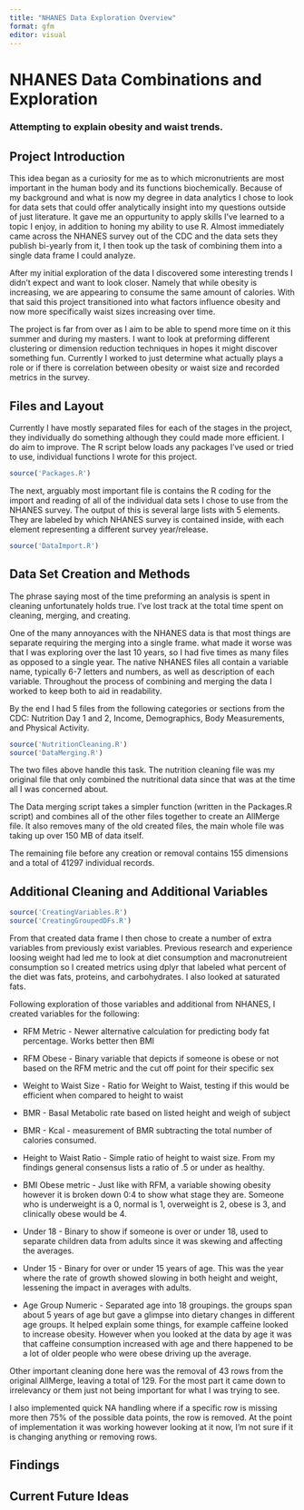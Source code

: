 ```yaml
---
title: "NHANES Data Exploration Overview"
format: gfm
editor: visual
---
```


# NHANES Data Combinations and Exploration

### Attempting to explain obesity and waist trends.

## Project Introduction

This idea began as a curiosity for me as to which micronutrients are most important in the human body and its functions biochemically. Because of my background and what is now my degree in data analytics I chose to look for data sets that could offer analytically insight into my questions outside of just literature. It gave me an oppurtunity to apply skills I've learned to a topic I enjoy, in addition to honing my ability to use R. Almost immediately came across the NHANES survey out of the CDC and the data sets they publish bi-yearly from it, I then took up the task of combining them into a single data frame I could analyze.

After my initial exploration of the data I discovered some interesting trends I didn't expect and want to look closer. Namely that while obesity is increasing, we are appearing to consume the same amount of calories. With that said this project transitioned into what factors influence obesity and now more specifically waist sizes increasing over time.

The project is far from over as I aim to be able to spend more time on it this summer and during my masters. I want to look at preforming different clustering or dimension reduction techniques in hopes it might discover something fun. Currently I worked to just determine what actually plays a role or if there is correlation between obesity or waist size and recorded metrics in the survey.

## Files and Layout

Currently I have mostly separated files for each of the stages in the project, they individually do something although they could made more efficient. I do aim to improve. The R script below loads any packages I've used or tried to use, individual functions I wrote for this project.

```r
source('Packages.R') 
```

The next, arguably most important file is contains the R coding for the import and reading of all of the individual data sets I chose to use from the NHANES survey. The output of this is several large lists with 5 elements. They are labeled by which NHANES survey is contained inside, with each element representing a different survey year/release.

```r
source('DataImport.R')
```

## Data Set Creation and Methods

The phrase saying most of the time preforming an analysis is spent in cleaning unfortunately holds true. I've lost track at the total time spent on cleaning, merging, and creating.

One of the many annoyances with the NHANES data is that most things are separate requiring the merging into a single frame. what made it worse was that I was exploring over the last 10 years, so I had five times as many files as opposed to a single year. The native NHANES files all contain a variable name, typically 6-7 letters and numbers, as well as description of each variable. Throughout the process of combining and merging the data I worked to keep both to aid in readability.

By the end I had 5 files from the following categories or sections from the CDC: Nutrition Day 1 and 2, Income, Demographics, Body Measurements, and Physical Activity.

```r
source('NutritionCleaning.R')
source('DataMerging.R')
```

The two files above handle this task. The nutrition cleaning file was my original file that only combined the nutritional data since that was at the time all I was concerned about.

The Data merging script takes a simpler function (written in the Packages.R script) and combines all of the other files together to create an AllMerge file. It also removes many of the old created files, the main whole file was taking up over 150 MB of data itself.

The remaining file before any creation or removal contains 155 dimensions and a total of 41297 individual records.

## Additional Cleaning and Additional Variables

```r
source('CreatingVariables.R')
source('CreatingGroupedDFs.R')
```

From that created data frame I then chose to create a number of extra variables from previously exist variables. Previous research and experience loosing weight had led me to look at diet consumption and macronutreient consumption so I created metrics using dplyr that labeled what percent of the diet was fats, proteins, and carbohydrates. I also looked at saturated fats.

Following exploration of those variables and additional from NHANES, I created variables for the following:

-   RFM Metric - Newer alternative calculation for predicting body fat percentage. Works better then BMI

-   RFM Obese - Binary variable that depicts if someone is obese or not based on the RFM metric and the cut off point for their specific sex

-   Weight to Waist Size - Ratio for Weight to Waist, testing if this would be efficient when compared to height to waist

-   BMR - Basal Metabolic rate based on listed height and weigh of subject

-   BMR - Kcal - measurement of BMR subtracting the total number of calories consumed.

-   Height to Waist Ratio - Simple ratio of height to waist size. From my findings general consensus lists a ratio of .5 or under as healthy.

-   BMI Obese metric - Just like with RFM, a variable showing obesity however it is broken down 0:4 to show what stage they are. Someone who is underweight is a 0, normal is 1, overweight is 2, obese is 3, and clinically obese would be 4.

-   Under 18 - Binary to show if someone is over or under 18, used to separate children data from adults since it was skewing and affecting the averages.

-   Under 15 - Binary for over or under 15 years of age. This was the year where the rate of growth showed slowing in both height and weight, lessening the impact in averages with adults.

-   Age Group Numeric - Separated age into 18 groupings. the groups span about 5 years of age but gave a glimpse into dietary changes in different age groups. It helped explain some things, for example caffeine looked to increase obesity. However when you looked at the data by age it was that caffeine consumption increased with age and there happened to be a lot of older people who were obese driving up the average.

Other important cleaning done here was the removal of 43 rows from the original AllMerge, leaving a total of 129. For the most part it came down to irrelevancy or them just not being important for what I was trying to see.

I also implemented quick NA handling where if a specific row is missing more then 75% of the possible data points, the row is removed. At the point of implementation it was working however looking at it now, I'm not sure if it is changing anything or removing rows.

## Findings

## Current Future Ideas
